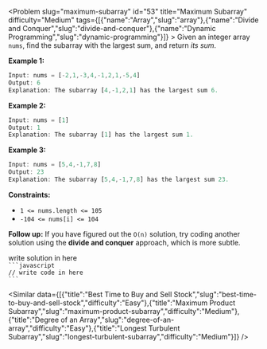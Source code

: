 
<Problem slug="maximum-subarray" id="53" title="Maximum Subarray" difficulty="Medium" tags={[{"name":"Array","slug":"array"},{"name":"Divide and Conquer","slug":"divide-and-conquer"},{"name":"Dynamic Programming","slug":"dynamic-programming"}]} >
    Given an integer array `nums`, find the subarray with the largest sum, and return _its sum_.

**Example 1:**

```javascript 
Input: nums = [-2,1,-3,4,-1,2,1,-5,4]
Output: 6
Explanation: The subarray [4,-1,2,1] has the largest sum 6.
```

**Example 2:**

```javascript 
Input: nums = [1]
Output: 1
Explanation: The subarray [1] has the largest sum 1.
```

**Example 3:**

```javascript 
Input: nums = [5,4,-1,7,8]
Output: 23
Explanation: The subarray [5,4,-1,7,8] has the largest sum 23.
```

**Constraints:**

*   `1 <= nums.length <= 105`
*   `-104 <= nums[i] <= 104`

**Follow up:** If you have figured out the `O(n)` solution, try coding another solution using the **divide and conquer** approach, which is more subtle.
</Problem >

<Solution>
write solution in here
</Solution>

<Code>
```javascript
// write code in here
```
</Code>

<Similar data={[{"title":"Best Time to Buy and Sell Stock","slug":"best-time-to-buy-and-sell-stock","difficulty":"Easy"},{"title":"Maximum Product Subarray","slug":"maximum-product-subarray","difficulty":"Medium"},{"title":"Degree of an Array","slug":"degree-of-an-array","difficulty":"Easy"},{"title":"Longest Turbulent Subarray","slug":"longest-turbulent-subarray","difficulty":"Medium"}]} />
